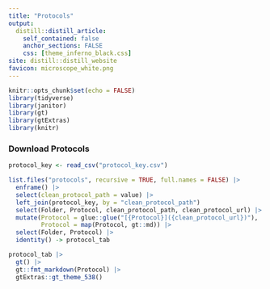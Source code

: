 ```yaml
---
title: "Protocols"
output:
  distill::distill_article:
    self_contained: false
    anchor_sections: FALSE
    css: [theme_inferno_black.css]
site: distill::distill_website
favicon: microscope_white.png
---
```


```r

knitr::opts_chunk$set(echo = FALSE)
library(tidyverse)
library(janitor)
library(gt)
library(gtExtras)
library(knitr)


```
  
### Download Protocols    

```r

protocol_key <- read_csv("protocol_key.csv")

list.files("protocols", recursive = TRUE, full.names = FALSE) |> 
  enframe() |> 
  select(clean_protocol_path = value) |>
  left_join(protocol_key, by = "clean_protocol_path") 
  select(Folder, Protocol, clean_protocol_path, clean_protocol_url) |> 
  mutate(Protocol = glue::glue("[{Protocol}]({clean_protocol_url})"),
         Protocol = map(Protocol, gt::md)) |>
  select(Folder, Protocol) |> 
  identity() -> protocol_tab

protocol_tab |> 
  gt() |> 
  gt::fmt_markdown(Protocol) |> 
  gtExtras::gt_theme_538()


```



 <br>

 <br>

 <br>

  